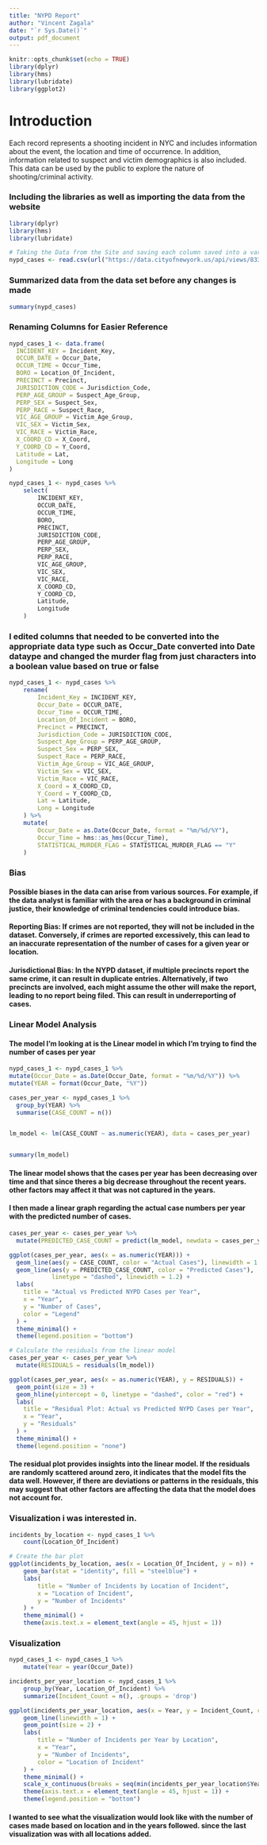 ---
title: "NYPD Report"
author: "Vincent Zagala"
date: "`r Sys.Date()`"
output: pdf_document
---

```{r setup, include=FALSE}
knitr::opts_chunk$set(echo = TRUE)
library(dplyr)
library(hms)
library(lubridate)
library(ggplot2)
```
# Introduction
Each record represents a shooting incident in NYC and includes information about the event, the location and time of occurrence. In addition, information related to suspect and victim demographics is also included. This data can be used by the public to explore the nature of shooting/criminal activity.


### Including the libraries as well as importing the data from the website
```{r}
library(dplyr)
library(hms)
library(lubridate)

# Taking the Data from the Site and saving each column saved into a variable
nypd_cases <- read.csv(url("https://data.cityofnewyork.us/api/views/833y-fsy8/rows.csv?accessType=DOWNLOAD"))
```
### Summarized data from the data set before any changes is made
```{r}
summary(nypd_cases)
```
### Renaming Columns for Easier Reference
```{r eval=FALSE}
nypd_cases_1 <- data.frame(
  INCIDENT_KEY = Incident_Key, 
  OCCUR_DATE = Occur_Date, 
  OCCUR_TIME = Occur_Time, 
  BORO = Location_Of_Incident, 
  PRECINCT = Precinct, 
  JURISDICTION_CODE = Jurisdiction_Code, 
  PERP_AGE_GROUP = Suspect_Age_Group,
  PERP_SEX = Suspect_Sex, 
  PERP_RACE = Suspect_Race, 
  VIC_AGE_GROUP = Victim_Age_Group, 
  VIC_SEX = Victim_Sex, 
  VIC_RACE = Victim_Race, 
  X_COORD_CD = X_Coord, 
  Y_COORD_CD = Y_Coord, 
  Latitude = Lat, 
  Longitude = Long
)

nypd_cases_1 <- nypd_cases %>%
    select(
        INCIDENT_KEY,
        OCCUR_DATE,
        OCCUR_TIME,
        BORO,
        PRECINCT,
        JURISDICTION_CODE,
        PERP_AGE_GROUP,
        PERP_SEX,
        PERP_RACE,
        VIC_AGE_GROUP,
        VIC_SEX,
        VIC_RACE,
        X_COORD_CD,
        Y_COORD_CD,
        Latitude,
        Longitude
    )
```

### I edited columns that needed to be converted into the appropriate data type such as Occur_Date converted into Date dataype and changed the murder flag from just characters into a boolean value based on true or false 


```{r}
nypd_cases_1 <- nypd_cases %>%
    rename(
        Incident_Key = INCIDENT_KEY, 
        Occur_Date = OCCUR_DATE, 
        Occur_Time = OCCUR_TIME, 
        Location_Of_Incident = BORO, 
        Precinct = PRECINCT, 
        Jurisdiction_Code = JURISDICTION_CODE, 
        Suspect_Age_Group = PERP_AGE_GROUP,
        Suspect_Sex = PERP_SEX, 
        Suspect_Race = PERP_RACE, 
        Victim_Age_Group = VIC_AGE_GROUP, 
        Victim_Sex = VIC_SEX, 
        Victim_Race = VIC_RACE, 
        X_Coord = X_COORD_CD, 
        Y_Coord = Y_COORD_CD, 
        Lat = Latitude, 
        Long = Longitude
    ) %>%
    mutate(
        Occur_Date = as.Date(Occur_Date, format = "%m/%d/%Y"),
        Occur_Time = hms::as_hms(Occur_Time),
        STATISTICAL_MURDER_FLAG = STATISTICAL_MURDER_FLAG == "Y"
    )
```   
    
### Bias

#### Possible biases in the data can arise from various sources. For example, if the data analyst is familiar with the area or has a background in criminal justice, their knowledge of criminal tendencies could introduce bias.

#### Reporting Bias: If crimes are not reported, they will not be included in the dataset. Conversely, if crimes are reported excessively, this can lead to an inaccurate representation of the number of cases for a given year or location.

#### Jurisdictional Bias: In the NYPD dataset, if multiple precincts report the same crime, it can result in duplicate entries. Alternatively, if two precincts are involved, each might assume the other will make the report, leading to no report being filed. This can result in underreporting of cases.
    
    
    
### Linear Model Analysis
    
#### The model I'm looking at is the Linear model in which I'm trying to find the number of cases per year
```{r}
nypd_cases_1 <- nypd_cases_1 %>%
mutate(Occur_Date = as.Date(Occur_Date, format = "%m/%d/%Y")) %>%
mutate(YEAR = format(Occur_Date, "%Y"))

cases_per_year <- nypd_cases_1 %>%
  group_by(YEAR) %>%
  summarise(CASE_COUNT = n())


lm_model <- lm(CASE_COUNT ~ as.numeric(YEAR), data = cases_per_year)


summary(lm_model)
```  


#### The linear model shows that the cases per year has been decreasing over time and that since theres a big decrease throughout the recent years. other factors may affect it that was not captured in the years.

#### I then made a linear graph regarding the actual case numbers per year with the predicted number of cases.


```{r}
cases_per_year <- cases_per_year %>%
  mutate(PREDICTED_CASE_COUNT = predict(lm_model, newdata = cases_per_year))

ggplot(cases_per_year, aes(x = as.numeric(YEAR))) +
  geom_line(aes(y = CASE_COUNT, color = "Actual Cases"), linewidth = 1.2) +
  geom_line(aes(y = PREDICTED_CASE_COUNT, color = "Predicted Cases"), 
            linetype = "dashed", linewidth = 1.2) +
  labs(
    title = "Actual vs Predicted NYPD Cases per Year",
    x = "Year",
    y = "Number of Cases",
    color = "Legend"
  ) +
  theme_minimal() +
  theme(legend.position = "bottom")
```
    
```{r}
# Calculate the residuals from the linear model
cases_per_year <- cases_per_year %>%
  mutate(RESIDUALS = residuals(lm_model))

ggplot(cases_per_year, aes(x = as.numeric(YEAR), y = RESIDUALS)) +
  geom_point(size = 3) +
  geom_hline(yintercept = 0, linetype = "dashed", color = "red") +
  labs(
    title = "Residual Plot: Actual vs Predicted NYPD Cases per Year",
    x = "Year",
    y = "Residuals"
  ) +
  theme_minimal() +
  theme(legend.position = "none")
```



#### The residual plot provides insights into the linear model. If the residuals are randomly scattered around zero, it indicates that the model fits the data well. However, if there are deviations or patterns in the residuals, this may suggest that other factors are affecting the data that the model does not account for.
    
### Visualization i was interested in. 


```{r}
incidents_by_location <- nypd_cases_1 %>%
    count(Location_Of_Incident)

# Create the bar plot
ggplot(incidents_by_location, aes(x = Location_Of_Incident, y = n)) +
    geom_bar(stat = "identity", fill = "steelblue") +
    labs(
        title = "Number of Incidents by Location of Incident",
        x = "Location of Incident",
        y = "Number of Incidents"
    ) +
    theme_minimal() +
    theme(axis.text.x = element_text(angle = 45, hjust = 1))
```


### Visualization


```{r}
nypd_cases_1 <- nypd_cases_1 %>%
    mutate(Year = year(Occur_Date))

incidents_per_year_location <- nypd_cases_1 %>%
    group_by(Year, Location_Of_Incident) %>%
    summarize(Incident_Count = n(), .groups = 'drop')

ggplot(incidents_per_year_location, aes(x = Year, y = Incident_Count, color = Location_Of_Incident)) +
    geom_line(linewidth = 1) +
    geom_point(size = 2) +
    labs(
        title = "Number of Incidents per Year by Location",
        x = "Year",
        y = "Number of Incidents",
        color = "Location of Incident"
    ) +
    theme_minimal() +
    scale_x_continuous(breaks = seq(min(incidents_per_year_location$Year), max(incidents_per_year_location$Year), by = 1)) +
    theme(axis.text.x = element_text(angle = 45, hjust = 1)) +
    theme(legend.position = "bottom")
```


#### I wanted to see what the visualization would look like with the number of cases made based on location and in the years followed. since the last visualization was with all locations added.

